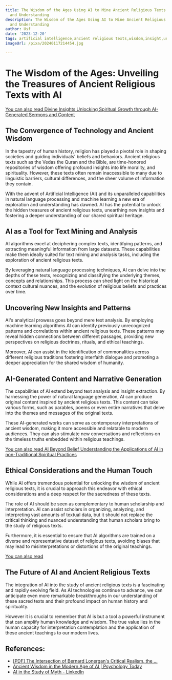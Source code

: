 ```yaml
---
title: The Wisdom of the Ages Using AI to Mine Ancient Religious Texts for Insight
  and Understanding
description: The Wisdom of the Ages Using AI to Mine Ancient Religious Texts for Insight
  and Understanding
author: Usf
date: '2023-12-20'
tags: artificial intelligence,ancient religious texts,wisdom,insight,understanding
imageUrl: /pixa/20240117214454.jpg

---
```

#  The Wisdom of the Ages: Unveiling the Treasures of Ancient Religious Texts with AI

[You can also read Divine Insights Unlocking Spiritual Growth  through AI-Generated Sermons and Content](Divine%20Insights%20Unlocking%20Spiritual%20Growth%20through%20AI-Generated%20Sermons%20and%20Content)


## The Convergence of Technology and Ancient  Wisdom

In the tapestry  of human history, religion has  played  a pivotal role in shaping societies and  guiding individuals' beliefs and behaviors. Ancient religious  texts such as the Vedas the Quran and the Bible,  are time-honored repositories of wisdom offering profound insights into life morality, and spirituality. However, these texts often remain inaccessible to many due to  linguistic barriers, cultural differences, and the sheer volume of information they contain.

With the advent of Artificial  Intelligence (AI) and its unparalleled capabilities in natural language processing and machine learning a new era of exploration and understanding has dawned. AI has the potential to unlock the hidden treasures of ancient religious texts, unearthing new insights and fostering a deeper understanding of  our shared spiritual heritage.

## AI as a Tool for Text  Mining and Analysis

AI algorithms excel at deciphering  complex texts, identifying patterns, and extracting meaningful  information from large datasets. These  capabilities make them ideally suited for text mining and analysis tasks, including the exploration of ancient  religious texts.

By leveraging natural language processing techniques, AI can delve into the depths of these texts, recognizing  and classifying the underlying  themes, concepts  and  relationships. This process can shed light on the historical context cultural nuances, and the evolution of religious beliefs and practices over time.

## Uncovering New Insights and Patterns

AI's analytical prowess goes beyond mere text analysis. By employing machine learning algorithms AI can identify  previously  unrecognized patterns  and correlations within ancient religious texts. These patterns may  reveal hidden connections between different passages, providing  new perspectives  on religious doctrines,  rituals, and ethical teachings.

Moreover, AI can assist in the identification of commonalities across different religious traditions fostering interfaith dialogue and promoting a deeper  appreciation for the shared wisdom of  humanity.

## AI-Generated Content and Narrative Generation

The capabilities of AI extend beyond text analysis and insight extraction. By harnessing the power of natural language generation, AI  can produce original content  inspired by ancient religious texts. This content can take various forms, such as parables, poems or even entire narratives that delve into the themes and  messages of the  original texts.

These  AI-generated  works can  serve as contemporary interpretations of ancient wisdom, making it more  accessible and relatable to modern audiences. They can also stimulate  new conversations and reflections on the timeless truths  embedded within religious teachings.

[You can  also read AI Beyond Belief Understanding the Applications of AI in non-Traditional Spiritual Practices](AI%20Beyond%20Belief%20Understanding%20the%20Applications%20of%20AI%20in%20non-Traditional%20Spiritual%20Practices)


## Ethical Considerations and the Human Touch

While AI offers tremendous potential for unlocking  the wisdom of ancient religious texts, it  is crucial  to approach this  endeavor with ethical considerations and a deep respect for the sacredness of these texts.

The role of AI should be seen as  complementary to human scholarship and interpretation.  AI can assist scholars  in organizing, analyzing,  and interpreting vast amounts of textual data, but it should not replace the critical thinking  and nuanced understanding that human scholars bring to the study of religious texts.

Furthermore, it is essential to  ensure that AI algorithms are trained on  a diverse and representative dataset of religious texts, avoiding biases  that may lead to misinterpretations or distortions of the original teachings.

[You can also read ]()


## The Future of AI and Ancient Religious Texts

The integration  of AI into the study of ancient religious texts is a fascinating and rapidly evolving field. As  AI technologies continue to advance, we can anticipate  even more remarkable breakthroughs  in our understanding of  these sacred texts and their profound  impact on human history and  spirituality.

However it is crucial to remember that AI  is but a tool a powerful instrument that can amplify human knowledge and wisdom. The true value lies  in the human capacity for interpretation  contemplation  and the application of these ancient teachings to our modern lives.

## References:
- [[PDF] The Intersection of Bernard Lonergan's Critical Realism, the ...](https://philarchive.org/archive/UMBTIO)
- [Ancient Wisdom in the Modern Age of AI | Psychology Today](https://www.psychologytoday.com/us/blog/the-digital-self/202311/ancient-wisdom-in-the-modern-age-of-ai)
- [AI in the Study of Myth - LinkedIn](https://www.linkedin.com/pulse/ai-study-myth-david-cain-idkic?trk=public_post_main-feed-card_feed-article-content)
